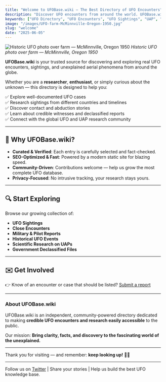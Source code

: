 ```yaml
---
title: "Welcome to UFOBase.wiki — The Best Directory of UFO Encounters"
description: "Discover UFO encounters from around the world. UFOBase.wiki is the #1 curated directory of UFO sightings, contact cases, abductions, and unidentified aerial phenomena. Explore, research, and connect with the global UFO community."
keywords: ["UFO Directory", "UFO Encounters", "UFO Sightings", "UAP", "Unidentified Aerial Phenomena", "Alien Contact", "Abductions", "Best UFO Directory", "UFO Wiki", "ufobase.wiki"]
image: "/images/UFO-farm-McMinnville-Oregon-1950.jpg"
slug: "welcome"
date: "2025-06-05"
---
```


![Historic UFO photo over farm — McMinnville, Oregon 1950](/images/UFO-farm-McMinnville-Oregon-1950.jpg)
*Historic UFO photo over farm — McMinnville, Oregon 1950*

**UFOBase.wiki** is your trusted source for discovering and exploring real UFO encounters, sightings, and unexplained aerial phenomena from around the globe.

Whether you are a **researcher**, **enthusiast**, or simply curious about the unknown — this directory is designed to help you:

✅ Explore well-documented UFO cases  
✅ Research sightings from different countries and timelines  
✅ Discover contact and abduction stories  
✅ Learn about credible witnesses and declassified reports  
✅ Connect with the global UFO and UAP research community  

---

## 🚀 Why UFOBase.wiki?

- **Curated & Verified**: Each entry is carefully selected and fact-checked.
- **SEO-Optimized & Fast**: Powered by a modern static site for blazing speed.
- **Community-Driven**: Contributions welcome — help us grow the most complete UFO database.
- **Privacy-Focused**: No intrusive tracking, your research stays yours.

---

## 🔍 Start Exploring

Browse our growing collection of:  

- **UFO Sightings**  
- **Close Encounters**  
- **Military & Pilot Reports**  
- **Historical UFO Events**  
- **Scientific Research on UAPs**  
- **Government Declassified Files**  

---

## ✉️ Get Involved

👉 Know of an encounter or case that should be listed? [Submit a report](#)  

---

### About UFOBase.wiki

UFOBase.wiki is an independent, community-powered directory dedicated to making **credible UFO encounters and research easily accessible** to the public.

Our mission: **Bring clarity, facts, and discovery to the fascinating world of the unexplained.**

---

Thank you for visiting — and remember: **keep looking up!** 🚀✨

---

Follow us on [Twitter](https://twitter.com/yourhandle) | Share your stories | Help us build the best UFO knowledge base.

